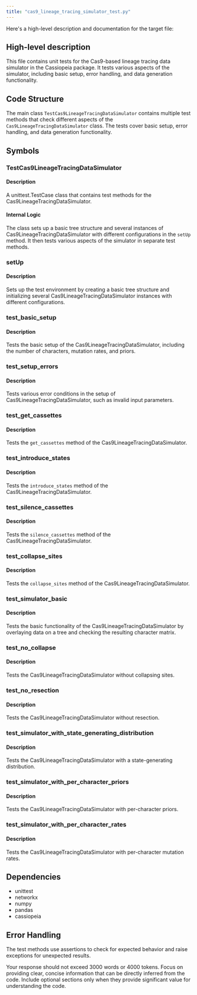 ```yaml
---
title: "cas9_lineage_tracing_simulator_test.py"
---
```


Here's a high-level description and documentation for the target file:

## High-level description
This file contains unit tests for the Cas9-based lineage tracing data simulator in the Cassiopeia package. It tests various aspects of the simulator, including basic setup, error handling, and data generation functionality.

## Code Structure
The main class `TestCas9LineageTracingDataSimulator` contains multiple test methods that check different aspects of the `Cas9LineageTracingDataSimulator` class. The tests cover basic setup, error handling, and data generation functionality.

## Symbols

### TestCas9LineageTracingDataSimulator
#### Description
A unittest.TestCase class that contains test methods for the Cas9LineageTracingDataSimulator.

#### Internal Logic
The class sets up a basic tree structure and several instances of Cas9LineageTracingDataSimulator with different configurations in the `setUp` method. It then tests various aspects of the simulator in separate test methods.

### setUp
#### Description
Sets up the test environment by creating a basic tree structure and initializing several Cas9LineageTracingDataSimulator instances with different configurations.

### test_basic_setup
#### Description
Tests the basic setup of the Cas9LineageTracingDataSimulator, including the number of characters, mutation rates, and priors.

### test_setup_errors
#### Description
Tests various error conditions in the setup of Cas9LineageTracingDataSimulator, such as invalid input parameters.

### test_get_cassettes
#### Description
Tests the `get_cassettes` method of the Cas9LineageTracingDataSimulator.

### test_introduce_states
#### Description
Tests the `introduce_states` method of the Cas9LineageTracingDataSimulator.

### test_silence_cassettes
#### Description
Tests the `silence_cassettes` method of the Cas9LineageTracingDataSimulator.

### test_collapse_sites
#### Description
Tests the `collapse_sites` method of the Cas9LineageTracingDataSimulator.

### test_simulator_basic
#### Description
Tests the basic functionality of the Cas9LineageTracingDataSimulator by overlaying data on a tree and checking the resulting character matrix.

### test_no_collapse
#### Description
Tests the Cas9LineageTracingDataSimulator without collapsing sites.

### test_no_resection
#### Description
Tests the Cas9LineageTracingDataSimulator without resection.

### test_simulator_with_state_generating_distribution
#### Description
Tests the Cas9LineageTracingDataSimulator with a state-generating distribution.

### test_simulator_with_per_character_priors
#### Description
Tests the Cas9LineageTracingDataSimulator with per-character priors.

### test_simulator_with_per_character_rates
#### Description
Tests the Cas9LineageTracingDataSimulator with per-character mutation rates.

## Dependencies
- unittest
- networkx
- numpy
- pandas
- cassiopeia

## Error Handling
The test methods use assertions to check for expected behavior and raise exceptions for unexpected results.

Your response should not exceed 3000 words or 4000 tokens. Focus on providing clear, concise information that can be directly inferred from the code. Include optional sections only when they provide significant value for understanding the code.